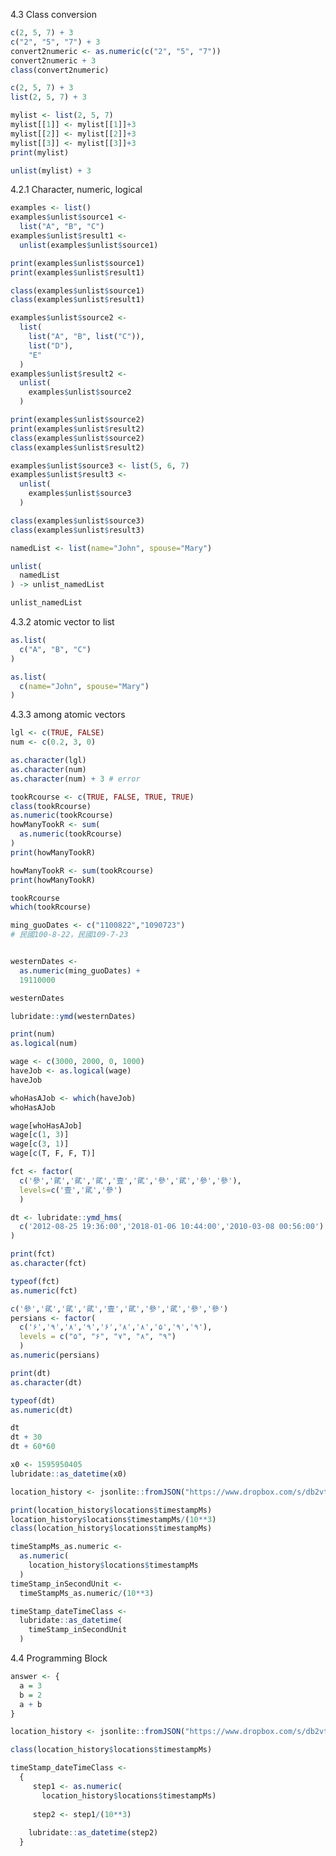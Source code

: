 4.3 Class conversion
```r
c(2, 5, 7) + 3
c("2", "5", "7") + 3
convert2numeric <- as.numeric(c("2", "5", "7")) 
convert2numeric + 3
class(convert2numeric)
```

```r
c(2, 5, 7) + 3
list(2, 5, 7) + 3
```

```r
mylist <- list(2, 5, 7)
mylist[[1]] <- mylist[[1]]+3
mylist[[2]] <- mylist[[2]]+3
mylist[[3]] <- mylist[[3]]+3
print(mylist)

unlist(mylist) + 3
```


4.2.1 Character, numeric, logical
```r
examples <- list()
examples$unlist$source1 <-
  list("A", "B", "C")
examples$unlist$result1 <- 
  unlist(examples$unlist$source1)

print(examples$unlist$source1)
print(examples$unlist$result1)

class(examples$unlist$source1)
class(examples$unlist$result1)
```

```r
examples$unlist$source2 <- 
  list(
    list("A", "B", list("C")),
    list("D"),
    "E"
  )
examples$unlist$result2 <- 
  unlist(
    examples$unlist$source2
  )

print(examples$unlist$source2)
print(examples$unlist$result2)
class(examples$unlist$source2)
class(examples$unlist$result2)
```

```r
examples$unlist$source3 <- list(5, 6, 7)
examples$unlist$result3 <-
  unlist(
    examples$unlist$source3
  )

class(examples$unlist$source3)
class(examples$unlist$result3)
```

```r
namedList <- list(name="John", spouse="Mary")

unlist(
  namedList
) -> unlist_namedList

unlist_namedList
```


4.3.2 atomic vector to list
```r
as.list(
  c("A", "B", "C")
)

as.list(
  c(name="John", spouse="Mary")
)
```


4.3.3 among atomic vectors
```r
lgl <- c(TRUE, FALSE)
num <- c(0.2, 3, 0)

as.character(lgl)
as.character(num)
as.character(num) + 3 # error
```

```r
tookRcourse <- c(TRUE, FALSE, TRUE, TRUE)
class(tookRcourse)
as.numeric(tookRcourse)
howManyTookR <- sum(
  as.numeric(tookRcourse)
)
print(howManyTookR)

howManyTookR <- sum(tookRcourse)
print(howManyTookR)

tookRcourse
which(tookRcourse)
```

```r
ming_guoDates <- c("1100822","1090723") 
# 民國100-8-22，民國109-7-23


westernDates <- 
  as.numeric(ming_guoDates) +
  19110000

westernDates 

lubridate::ymd(westernDates)
```

```r
print(num)
as.logical(num)
```

```r
wage <- c(3000, 2000, 0, 1000)
haveJob <- as.logical(wage)
haveJob

whoHasAJob <- which(haveJob)
whoHasAJob

wage[whoHasAJob]
wage[c(1, 3)]
wage[c(3, 1)]
wage[c(T, F, F, T)]
```

```r
fct <- factor(
  c('參','貮','貮','貮','壹','貮','參','貮','參','參'),
  levels=c('壹','貮','參')
  )

dt <- lubridate::ymd_hms(
  c('2012-08-25 19:36:00','2018-01-06 10:44:00','2010-03-08 00:56:00')
)

print(fct)
as.character(fct)

typeof(fct)
as.numeric(fct)
```

```r
c('參','貮','貮','貮','壹','貮','參','貮','參','參')
persians <- factor( 
  c('۶','۹','۸','۹','۶','۸','۸','۵','۹','۹'),
  levels = c("۵", "۶", "۷", "۸", "۹")
  )
as.numeric(persians)
```

```r
print(dt)
as.character(dt)

typeof(dt)
as.numeric(dt)

dt
dt + 30
dt + 60*60
```

```r
x0 <- 1595950405
lubridate::as_datetime(x0)
```

```r
location_history <- jsonlite::fromJSON("https://www.dropbox.com/s/db2vt4w9u2w7onx/Location%20History.json?dl=1")

print(location_history$locations$timestampMs)
location_history$locations$timestampMs/(10**3)
class(location_history$locations$timestampMs)
```

```r
timeStampMs_as.numeric <- 
  as.numeric(
    location_history$locations$timestampMs
  )
timeStamp_inSecondUnit <-
  timeStampMs_as.numeric/(10**3)

timeStamp_dateTimeClass <-
  lubridate::as_datetime(
    timeStamp_inSecondUnit
  )
```


4.4 Programming Block
```r
answer <- {
  a = 3
  b = 2
  a + b
}
```

```r
location_history <- jsonlite::fromJSON("https://www.dropbox.com/s/db2vt4w9u2w7onx/Location%20History.json?dl=1")

class(location_history$locations$timestampMs)

timeStamp_dateTimeClass <- 
  {
     step1 <- as.numeric(
       location_history$locations$timestampMs)
    
     step2 <- step1/(10**3)
    
    lubridate::as_datetime(step2)
  }
```
